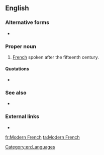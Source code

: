 ==English==

===Alternative forms===
* {{l|en|mod.F.}} {{qualifier|[[abbreviation]] used chiefly in [[lexicography]]}}

===Proper noun===
{{en-proper noun|head=[[modern|Modern]] [[French]]}}

# [[French]] spoken after the fifteenth century.

====Quotations====
* {{seeCites}}

===See also===
* {{pedialite}}

===External links===
* {{ethnologue|code=fra}}

[[Category:en:Languages]]

[[fr:Modern French]]
[[ta:Modern French]]